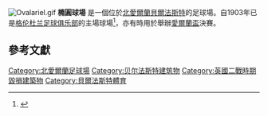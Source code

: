 [[File:Ovalariel.gif|thumb]]
'''橢圓球場''' 是一個位於[[北愛爾蘭|北愛爾蘭]][[貝爾法斯特|貝爾法斯特]]的足球場。自1903年已是[[格伦杜兰足球俱乐部|格伦杜兰足球俱乐部]]的主場球場<ref>{{Cite web |url=http://www.belfasttelegraph.co.uk/sport/football/local/is-it-oval-and-out-for-glentoran-28566434.html |title=存档副本 |access-date=2013-04-23 |archive-date=2014-12-09 |archive-url=https://web.archive.org/web/20141209042820/http://www.belfasttelegraph.co.uk/sport/football/local/is-it-oval-and-out-for-glentoran-28566434.html |dead-url=no }}</ref>，亦有時用於舉辦[[愛爾蘭盃|愛爾蘭盃]]決賽。

==參考文獻==
<references/>

[[Category:北愛爾蘭足球場|Category:北愛爾蘭足球場]]
[[Category:贝尔法斯特建筑物|Category:贝尔法斯特建筑物]]
[[Category:英國二戰時期毀損建築物|Category:英國二戰時期毀損建築物]]
[[Category:貝爾法斯特體育|Category:貝爾法斯特體育]]